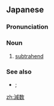 {{also|減數|减数}}
==Japanese==
{{ja-kanjitab|げん|すう|yomi=o|sort=けんすう'}}

===Pronunciation===
{{ja-pron|げんすう|acc=3|y=o}}

===Noun===
{{ja-noun|げんすう}}

# {{lb|ja|arithmetic|sort=けんすう'}} [[subtrahend]]

===See also===
* {{ja-l|被減数|ひげんすう|higensū}}; {{ja-l|差|さ|sa}}

[[zh:減数]]
